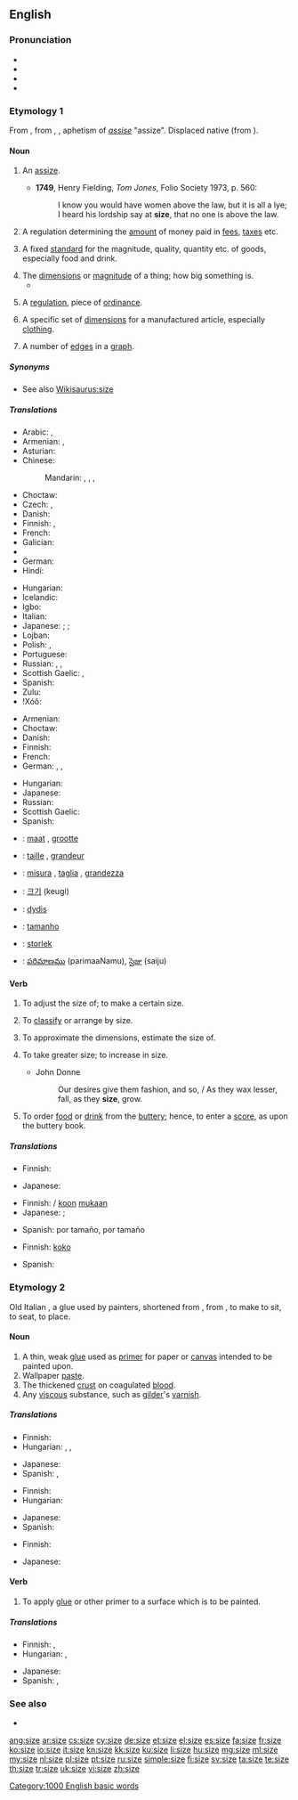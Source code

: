 ==English==

===Pronunciation===
* {{IPA|/saɪz/}}
* {{audio|en-us-size.ogg|Audio (US)}}
* {{rhymes|aɪz}}
* {{homophones|lang=en|sighs}}

===Etymology 1===
From {{etyl|enm|en}} {{term|sise|sise, syse|regulation, control, limit|lang=enm}}, from {{etyl|fro|en}} {{term|cise||lang=fro}}, {{term|sise||lang=fro}}, aphetism of ''[[assise]]'' "assize". Displaced native {{etyl|enm|-}} {{term|grete|grete, grette|size|lang=enm}} (from {{etyl|ang|-}} {{term|grietu|grīetu, grȳtu|size, greatness|lang=ang}}).

====Noun====
{{en-noun}}

# {{context|obsolete|_|except|_|dialectal|lang=en}} An [[assize]]. {{defdate|from 14th c.}}
#* '''1749''', Henry Fielding, ''Tom Jones'', Folio Society 1973, p. 560:
#*: I know you would have women above the law, but it is all a lye; I heard his lordship say at '''size''', that no one is above the law.
# {{context|obsolete|lang=en}} A regulation determining the [[amount]] of money paid in [[fees]], [[taxes]] etc. {{defdate|14th-18th c.}}
# {{context|obsolete|lang=en}} A fixed [[standard]] for the magnitude, quality, quantity etc. of goods, especially food and drink. {{defdate|15th-17th c.}}
# The [[dimensions]] or [[magnitude]] of a thing; how big something is. {{defdate|from 15th c.}}
#*{{quote-magazine|date=2013-07-20|volume=408|issue=8845|magazine={{w|The Economist}}
|title=[http://www.economist.com/news/science-and-technology/21581981-what-pollution-some-opportunity-others-welcome-plastisphere Welcome to the plastisphere]
|passage=[The researchers] noticed many of their pieces of [plastic marine] debris sported surface pits around two microns across. Such pits are about the '''size''' of a bacterial cell. Closer examination showed that some of these pits did, indeed, contain bacteria,&nbsp;[&hellip;].}}
#: {{usex|lang=en|The '''size''' of the building seemed to have increased since I was last there.}}
# {{context|obsolete|lang=en}} A [[regulation]], piece of [[ordinance]]. {{defdate|15th c.}}
# A specific set of [[dimension]]s for a manufactured article, especially [[clothing]]. {{defdate|from 16th c.}}
#: {{usex|lang=en|I don't think we have the red one in your '''size'''.}}
# {{context|graph theory|lang=en}} A number of [[edges]] in a [[graph]]. {{defdate|from 20th c.}}

=====Synonyms=====
* See also [[Wikisaurus:size]]

=====Translations=====
{{trans-top|dimensions or magnitude of a thing}}
* Arabic: {{t-|ar|مقاس|m|tr=maqaas}}, {{t-|ar|حجم|m|tr=Hajm}}
* Armenian: {{t-|hy|չափ|tr=čap}}, {{t-|hy|մեծություն|tr=meçut’yun}}
* Asturian: {{t-|ast|tamañu|m}}
* Chinese:
*: Mandarin: {{t-|cmn|尺寸|tr=chǐcùn|sc=Hani}}, {{t-|cmn|大小|tr=dàxiǎo|sc=Hani}}, {{t-|cmn|規模|sc=Hani}}, {{t-|cmn|规模|tr=guīmó|sc=Hani}}
* Choctaw: {{tø|cho|chito}}
* Czech: {{t+|cs|velikost|f}}, {{t+|cs|rozměr|m}}
* Danish: {{t-|da|størrelse|c}}
* Finnish: {{t+|fi|koko}}, {{t+|fi|suuruus}}
* French: {{t+|fr|taille|f}}
* Galician: {{t+|gl|tamaño|m}}
* {{trreq|ka}}
* German: {{t+|de|Größe|f}}
* Hindi: {{t-|hi|आकार|tr=ākār}}
{{trans-mid}}
* Hungarian: {{t+|hu|méret}}
* Icelandic: {{t+|is|stærð}}
* Igbo: {{tø|ig|ndẹlẹ}}
* Italian: {{t+|it|taglia}}
* Japanese: {{qualifier|dimension or magnitude}} {{t-|ja|大きさ|tr=ōkisa}}; {{qualifier|dimension}} {{t-|ja|寸法|tr=sunpō}}; {{qualifier|magnitude}} {{t-|ja|規模|tr=kibo}}
* Lojban: {{t-|jbo|nilbra}}
* Polish: {{t+|pl|rozmiar|m}}, {{t+|pl|wielkość|f}}
* Portuguese: {{t+|pt|tamanho|m}}
* Russian: {{t+|ru|размер|m|tr=razm'ér}}, {{t+|ru|величина|f|tr=v'eličiná}}, {{t+|ru|объём|m|tr=objóm}}
* Scottish Gaelic: {{t-|gd|tomhas|m}}, {{t-|gd|meudachd|f}}
* Spanish: {{t+|es|tamaño|m}}
* Zulu: {{t-|zu|ubukhulu|c14}}
* ǃXóõ: {{tø|nmn|ʻǁnàhã}}
{{trans-bottom}}

{{trans-top|a specific set of dimensions for clothing}}
* Armenian: {{t-|hy|չափս|tr=čaps}}
* Choctaw: {{tø|cho|chito}}
* Danish: {{t-|da|størrelse|c}}
* Finnish: {{t+|fi|koko}}
* French: {{t+|fr|taille|f}}
* German: {{t+|de|Größe|f}}, {{t-|de|Kleidergröße|f}}, {{t-|de|Konfektionsgröße|f}}
{{trans-mid}}
* Hungarian: {{t+|hu|méret}}
* Japanese: {{t-|ja|サイズ|tr=saizu}}
* Russian: {{t+|ru|размер|m|tr=razm'ér}}
* Scottish Gaelic: {{t-|gd|meudachd|f}}
* Spanish: {{t+|es|talla|f}}
{{trans-bottom}}

{{trans-top|graph theory: a number of edges in a graph}}
{{trans-mid}}
{{trans-bottom}}

{{trans-see|assize}}

{{checktrans-top}}
* {{ttbc|nl}}: [[maat]] {{f}}, [[grootte]] {{f}}
* {{ttbc|fr}}: [[taille]] {{f}}, [[grandeur]] {{f}}
* {{ttbc|it}}: [[misura]] {{f}}, [[taglia]] {{f}}, [[grandezza]] {{f}}
{{trans-mid}}
* {{ttbc|ko}}: [[크기]] (keugi)
* {{ttbc|lt}}: [[dydis]] {{m}}
* {{ttbc|pt}}: [[tamanho]] {{m}}
* {{ttbc|sv}}: [[storlek]] {{c}}
* {{ttbc|te}}: [[పరిమాణము]] (parimaaNamu), [[సైజు]] (saiju)
{{trans-bottom}}

====Verb====
{{en-verb|siz|ing}}

# {{context|transitive|lang=en}} To adjust the size of; to make a certain size.
# {{context|transitive|lang=en}} To [[classify]] or arrange by size.
# {{context|transitive|colloquial|lang=en}} To approximate the dimensions, estimate the size of.
# {{context|intransitive|lang=en}} To take greater size; to increase in size.
#* John Donne
#*: Our desires give them fashion, and so, / As they wax lesser, fall, as they '''size''', grow.
# {{context|UK|Cambridge University|obsolete|lang=en}} To order [[food]] or [[drink]] from the [[buttery]]; hence, to enter a [[score]], as upon the buttery book.

=====Translations=====
{{trans-top|to adjust the size of}}
* Finnish: {{t+|fi|sovittaa}}
{{trans-mid}}
* Japanese: {{t-|ja|合わせる|tr=awaseru}}
{{trans-bottom}}

{{trans-top|to classify or arrange by size}}
* Finnish: {{t+|fi|luokitella}}/{{t+|fi|lajitella}} [[koko|koon]] [[mukaan]]
* Japanese: {{qualifier|classify}} {{t-|ja|大きさ順に選別する|tr=ōkisa-jun ni senbetsu-suru}}; {{qualifier|arrange}} {{t-|ja|大きさ順に並べる|tr=ōkisa-jun ni naraberu}}
{{trans-mid}}
* Spanish: {{t+|es|formar}} por tamaño, {{t+|es|ordenar}} por tamaño
{{trans-bottom}}

{{trans-top|to estimate the size of}}
* Finnish: {{t+|fi|arvioida}} [[koko]]
{{trans-mid}}
* Spanish: {{t+|es|medir}}
{{trans-bottom}}

===Etymology 2===
Old Italian {{term|sisa|lang=roa-oit}}, a glue used by painters, shortened from {{term|assisa}}, from {{term|assiso}}, to make to sit, to seat, to place.

====Noun====
{{en-noun}}

# A thin, weak [[glue]] used as [[primer]] for paper or [[canvas]] intended to be painted upon.
# Wallpaper [[paste]].
# The thickened [[crust]] on coagulated [[blood]].
# Any [[viscous]] substance, such as [[gilder]]'s [[varnish]].

=====Translations=====
{{trans-top|thin, weak glue intended to be painted upon}}
* Finnish: {{t-|fi|pohjuste}}
* Hungarian: {{t+|hu|enyv}}, {{t+|hu|ragasztó}}, {{t+|hu|csiriz}}
{{trans-mid}}
* Japanese: {{t+|ja|どうさ|tr=dōsa}}
* Spanish: {{t-|es|sellador|m}}, {{t+|es|cola|f}}
{{trans-bottom}}

{{trans-top|wallpaper paste}}
* Finnish: {{t-|fi|liisteri}}
* Hungarian: {{t-|hu|tapétaragasztó}}
{{trans-mid}}
* Japanese: {{t+|ja|糊|tr=nori}}
* Spanish: {{t+|es|cola|f}}
{{trans-bottom}}

{{trans-top|thickened crust on coagulated blood}}
* Finnish: {{t+|fi|rupi}}
{{trans-mid}}
* Japanese: {{t-|ja|血糊|tr=chinori}}
{{trans-bottom}}

====Verb====
{{en-verb|siz|ing}}

# {{context|transitive|lang=en}} To apply [[glue]] or other primer to a surface which is to be painted.

=====Translations=====
{{trans-top|to apply primer to a surface which is to be painted}}
* Finnish: {{t-|fi|pohjustaa}}, {{t-|fi|pohjamaalata}}
* Hungarian: {{t-|hu|enyvez}}, {{t-|hu|csirizel}}
{{trans-mid}}
* Japanese: {{t-|ja|どうさをひく|tr=dōsa wo hiku}}
* Spanish: {{t+|es|sellar}}, {{t-|es|encolar}}
{{trans-bottom}}

===See also===
* {{Cite EB1911|Size}}

[[Category:1000 English basic words]]

[[ang:size]]
[[ar:size]]
[[cs:size]]
[[cy:size]]
[[de:size]]
[[et:size]]
[[el:size]]
[[es:size]]
[[fa:size]]
[[fr:size]]
[[ko:size]]
[[io:size]]
[[it:size]]
[[kn:size]]
[[kk:size]]
[[ku:size]]
[[li:size]]
[[hu:size]]
[[mg:size]]
[[ml:size]]
[[my:size]]
[[nl:size]]
[[pl:size]]
[[pt:size]]
[[ru:size]]
[[simple:size]]
[[fi:size]]
[[sv:size]]
[[ta:size]]
[[te:size]]
[[th:size]]
[[tr:size]]
[[uk:size]]
[[vi:size]]
[[zh:size]]
